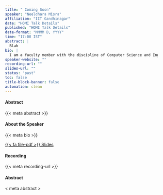 ```yaml
---
title: " Coming Soon"
speaker: "Neeldhara Misra"
affiliation: "IIT Gandhinagar"
date: "HOMI Talk Details"
published: "HOMI Talk Details"
date-format: "MMMM D, YYYY"
time: "17:00 IST"
abstract: |
  Blah
bio: |
  I am a faculty member with the discipline of Computer Science and Engineering at IIT Gandhinagar. My research interests include the interplay of structural graph theory and graph algorithms; tools and techniques in parameterized complexity; computational perspectives on combinatorial games; voting mechanisms, with a special focus on strategic behaviour; fair allocations of resources.
speaker-website: ""
recording-url: ""
slides-url: ""
status: "past"
toc: false
title-block-banner: false
automation: clean
---
```



#### Abstract

{{< meta abstract >}}

#### About the Speaker

{{< meta bio >}}

::: {.button-bar}
[{{< fa file-pdf >}} Slides]({{< meta slides-url >}}){.btn .btn-outline-primary .rounded-pill}
:::

#### Recording

{{< meta recording-url >}}

#### Abstract

< meta abstract >
